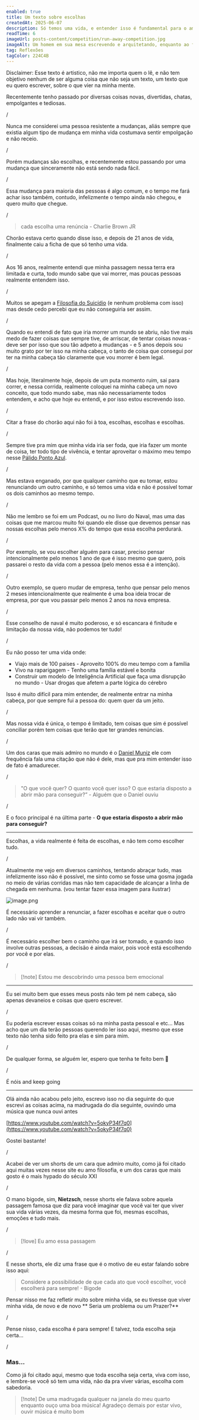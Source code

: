 ```yaml
---
enabled: true
title: Um texto sobre escolhas
createdAt: 2025-06-07
description: Só temos uma vida, e entender isso é fundamental para o amadurecimento
readTime: 6
imageUrl: posts-content/competition/run-away-competition.jpg
imageAlt: Um homem em sua mesa escrevendo e arquitetando, enquanto ao fundo pessoas estão brigando entre si.
tag: Reflexões
tagColor: 224C4B   
---
```


Disclaimer: Esse texto é artistico, não me importa quem o lê, e não tem objetivo nenhum de ser alguma coisa que não seja um texto, um texto que eu quero escrever, sobre o que vier na minha mente.

Recentemente tenho passado por diversas coisas novas, divertidas, chatas, empolgantes e tediosas.

/

Nunca me considerei uma pessoa resistente a mudanças, aliás sempre que existia algum tipo de mudança em minha vida costumava sentir empolgação e não receio.

/

Porém mudanças são escolhas, e recentemente estou passando por uma mudança que sinceramente não está sendo nada fácil.

/

Essa mudança para maioria das pessoas é algo comum, e o tempo me fará achar isso também, contudo, infelizmente o tempo ainda não chegou, e quero muito que chegue.

/

> cada escolha uma renúncia - Charlie Brown JR
> 

Chorão estava certo quando disse isso, e depois de 21 anos de vida, finalmente caiu a ficha de que só tenho uma vida.

/

Aos 16 anos, realmente entendi que minha passagem nessa terra era limitada e curta, todo mundo sabe que vai morrer, mas poucas pessoas realmente entendem isso.

/

Muitos se apegam a [Filosofia do Suicídio](https://pt.wikipedia.org/wiki/Filosofia_do_suic%C3%ADdio) (e nenhum problema com isso) mas desde cedo percebi que eu não conseguiria ser assim.

/

Quando eu entendi de fato que iria morrer um mundo se abriu, não tive mais medo de fazer coisas que sempre tive, de arriscar, de tentar coisas novas - deve ser por isso que sou tão adpeto a mudanças - e 5 anos depois sou muito grato por ter isso na minha cabeça, o tanto de coisa que consegui por ter na minha cabeça tão claramente que vou morrer é bem legal.

/

Mas hoje, literalmente hoje, depois de um puta momento ruim, sai para correr, e nessa corrida, realmente coloquei na minha cabeça um novo conceito, que todo mundo sabe, mas não necessariamente todos entendem, e acho que hoje eu entendi, e por isso estou escrevendo isso.

/

Citar a frase do chorão aqui não foi à toa, escolhas, escolhas e escolhas.

/

Sempre tive pra mim que minha vida iria ser foda, que iria fazer um monte de coisa, ter todo tipo de vivência, e tentar aproveitar o máximo meu tempo nesse [Pálido Ponto Azul](https://pt.wikipedia.org/wiki/P%C3%A1lido_Ponto_Azul).

/

Mas estava enganado, por que qualquer caminho que eu tomar, estou renunciando um outro caminho, e só temos uma vida e não é possível tomar os dois caminhos ao mesmo tempo.

/

Não me lembro se foi em um Podcast, ou no livro do Naval, mas uma das coisas que me marcou muito foi quando ele disse que devemos pensar nas nossas escolhas pelo menos X% do tempo que essa escolha perdurará.

/

Por exemplo, se vou escolher alguém para casar, preciso pensar intencionalmente pelo menos 1 ano de que é isso mesmo que quero, pois passarei o resto da vida com a pessoa (pelo menos essa é a intenção).

/

Outro exemplo, se quero mudar de empresa, tenho que pensar pelo menos 2 meses intencionalmente que realmente é uma boa ideia trocar de empresa, por que vou passar pelo menos 2 anos na nova empresa.

/

Esse conselho de naval é muito poderoso, e só escancara é finitude e limitação da nossa vida, não podemos ter tudo!

/

Eu não posso ter uma vida onde:

- Viajo mais de 100 paises - Aproveito 100% do meu tempo com a família
- Vivo na raparigagem - Tenho uma família estável e bonita
- Construir um modelo de Inteligência Artificial que faça uma disrupção no mundo - Usar drogas que afetem a parte lógica do cérebro

Isso é muito difícil para mim entender, de realmente entrar na minha cabeça, por que sempre fui a pessoa do: quem quer da um jeito. 

/

Mas nossa vida é única, o tempo é limitado, tem coisas que sim é possível conciliar porém tem coisas que terão que ter grandes renúncias.

/

Um dos caras que mais admiro no mundo é o [Daniel Muniz](https://www.linkedin.com/in/daniel-muniz-silva/) ele com frequência fala uma citação que não é dele, mas que pra mim entender isso de fato é amadurecer.

/

> "O que você quer? O quanto você quer isso? O que estaria disposto a abrir mão para conseguir?” - Alguém que o Daniel ouviu
>

/

E o foco principal é na última parte - **O que estaria disposto a abrir mão para conseguir?**

---

Escolhas, a vida realmente é feita de escolhas, e não tem como escolher tudo.

/

Atualmente me vejo em diversos caminhos, tentando abraçar tudo, mas infelizmente isso não é possível, me sinto como se fosse uma gosma jogada no meio de várias corridas mas não tem capacidade de alcançar a linha de chegada em nenhuma. (vou tentar fazer essa imagem para ilustrar) 

![image.png](Escolhas%2020b0dff3638f80ffadb9e9552d73cf1a/image.png)

É necessário aprender a renunciar, a fazer escolhas e aceitar que o outro lado não vai vir também.

/

É necessário escolher bem o caminho que irá ser tomado, e quando isso involve outras pessoas, a decisão é ainda maior, pois você está escolhendo por você e por elas.

/

> [!note] Estou me descobrindo uma pessoa bem emocional

---

Eu sei muito bem que esses meus posts não tem pé nem cabeça, são apenas devaneios e coisas que quero escrever. 

/

Eu poderia escrever essas coisas só na minha pasta pessoal e etc… Mas acho que um dia terão pessoas querendo ler isso aqui, mesmo que esse texto não tenha sido feito pra elas e sim para mim.

/

De qualquer forma, se alguém ler, espero que tenha te feito bem 🙂

/

É nóis and keep going

---

Olá ainda não acabou pelo jeito, escrevo isso no dia seguinte do que escrevi as coisas acima, na madrugada do dia seguinte, ouvindo uma música que nunca ouvi antes 

[https://www.youtube.com/watch?v=5okyP34f7q0](https://www.youtube.com/watch?v=5okyP34f7q0)

Gostei bastante! 

/

Acabei de ver um shorts de um cara que admiro muito, como já foi citado aqui muitas vezes nesse site eu amo filosofia, e um dos caras que mais gosto é o mais hypado
do século XXI

/

O mano bigode, sim, **Nietzsch**, nesse shorts ele falava sobre aquela passagem famosa que diz para você imaginar que você vai ter que viver sua vida várias vezes,
da mesma forma que foi, mesmas escolhas, emoções e tudo mais.

/

> [!love] Eu amo essa passagem

/

E nesse shorts, ele diz uma frase que é o motivo de eu estar falando sobre isso aqui: 

> Considere a possibilidade de que cada ato que você escolher, você escolherá para sempre! - Bigode

Pensar nisso me faz refletir muito sobre minha vida, se eu tivesse que viver minha vida, de novo e de novo
** Seria um problema ou um Prazer?**

/

Pense nisso, cada escolha é para sempre! E talvez, toda escolha seja certa...

/

### Mas...

Como já foi citado aqui, mesmo que toda escolha seja certa, viva com isso, e lembre-se você só tem uma vida, não da pra viver várias, escolha com sabedoria.

> [!note] De uma madrugada qualquer na janela do meu quarto enquanto ouço uma boa música! Agradeço demais por estar vivo, ouvir música é muito bom

